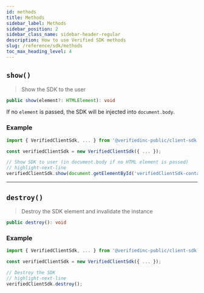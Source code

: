 ```yaml
---
id: methods
title: Methods
sidebar_label: Methods
sidebar_position: 2
sidebar_class_name: sidebar-header-regular
description: How to use Verified SDK methods
slug: /reference/sdk/methods
toc_max_heading_level: 4
---
```



## `show()`

> Show the SDK to the user

```typescript title="show() Definition"
public show(element?: HTMLElement): void
```

If no `element` is passed, the SDK will be injected into `document.body`.


### Example

```typescript title="Example Usage of show()"
import { VerifiedClientSdk, ... } from '@verifiedinc-public/client-sdk';

const verifiedClientSdk = new VerifiedClientSdk({ ... });

// Show SDK to user (in document.body if no HTML element is passed)
// highlight-next-line
verifiedClientSdk.show(document.getElementById('verifiedClientSdk-container')); 
```

---


## `destroy()`

> Destroy the SDK element and invalidate the instance

```typescript title="destroy() Definition"
public destroy(): void
```


### Example

```typescript title="Example Usage of destroy()"
import { VerifiedClientSdk, ... } from '@verifiedinc-public/client-sdk';

const verifiedClientSdk = new VerifiedClientSdk({ ... });

// Destroy the SDK
// highlight-next-line
verifiedClientSdk.destroy(); 
```